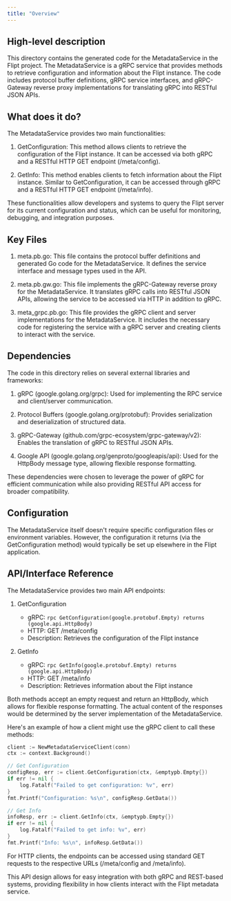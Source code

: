 ```yaml
---
title: "Overview"
---
```


## High-level description

This directory contains the generated code for the MetadataService in the Flipt project. The MetadataService is a gRPC service that provides methods to retrieve configuration and information about the Flipt instance. The code includes protocol buffer definitions, gRPC service interfaces, and gRPC-Gateway reverse proxy implementations for translating gRPC into RESTful JSON APIs.

## What does it do?

The MetadataService provides two main functionalities:

1. GetConfiguration: This method allows clients to retrieve the configuration of the Flipt instance. It can be accessed via both gRPC and a RESTful HTTP GET endpoint (/meta/config).

2. GetInfo: This method enables clients to fetch information about the Flipt instance. Similar to GetConfiguration, it can be accessed through gRPC and a RESTful HTTP GET endpoint (/meta/info).

These functionalities allow developers and systems to query the Flipt server for its current configuration and status, which can be useful for monitoring, debugging, and integration purposes.

## Key Files

1. meta.pb.go: This file contains the protocol buffer definitions and generated Go code for the MetadataService. It defines the service interface and message types used in the API.

2. meta.pb.gw.go: This file implements the gRPC-Gateway reverse proxy for the MetadataService. It translates gRPC calls into RESTful JSON APIs, allowing the service to be accessed via HTTP in addition to gRPC.

3. meta_grpc.pb.go: This file provides the gRPC client and server implementations for the MetadataService. It includes the necessary code for registering the service with a gRPC server and creating clients to interact with the service.

## Dependencies

The code in this directory relies on several external libraries and frameworks:

1. gRPC (google.golang.org/grpc): Used for implementing the RPC service and client/server communication.

2. Protocol Buffers (google.golang.org/protobuf): Provides serialization and deserialization of structured data.

3. gRPC-Gateway (github.com/grpc-ecosystem/grpc-gateway/v2): Enables the translation of gRPC to RESTful JSON APIs.

4. Google API (google.golang.org/genproto/googleapis/api): Used for the HttpBody message type, allowing flexible response formatting.

These dependencies were chosen to leverage the power of gRPC for efficient communication while also providing RESTful API access for broader compatibility.

## Configuration

The MetadataService itself doesn't require specific configuration files or environment variables. However, the configuration it returns (via the GetConfiguration method) would typically be set up elsewhere in the Flipt application.

## API/Interface Reference

The MetadataService provides two main API endpoints:

1. GetConfiguration
   - gRPC: `rpc GetConfiguration(google.protobuf.Empty) returns (google.api.HttpBody)`
   - HTTP: GET /meta/config
   - Description: Retrieves the configuration of the Flipt instance

2. GetInfo
   - gRPC: `rpc GetInfo(google.protobuf.Empty) returns (google.api.HttpBody)`
   - HTTP: GET /meta/info
   - Description: Retrieves information about the Flipt instance

Both methods accept an empty request and return an HttpBody, which allows for flexible response formatting. The actual content of the responses would be determined by the server implementation of the MetadataService.

Here's an example of how a client might use the gRPC client to call these methods:

```go
client := NewMetadataServiceClient(conn)
ctx := context.Background()

// Get Configuration
configResp, err := client.GetConfiguration(ctx, &emptypb.Empty{})
if err != nil {
    log.Fatalf("Failed to get configuration: %v", err)
}
fmt.Printf("Configuration: %s\n", configResp.GetData())

// Get Info
infoResp, err := client.GetInfo(ctx, &emptypb.Empty{})
if err != nil {
    log.Fatalf("Failed to get info: %v", err)
}
fmt.Printf("Info: %s\n", infoResp.GetData())
```

For HTTP clients, the endpoints can be accessed using standard GET requests to the respective URLs (/meta/config and /meta/info).

This API design allows for easy integration with both gRPC and REST-based systems, providing flexibility in how clients interact with the Flipt metadata service.